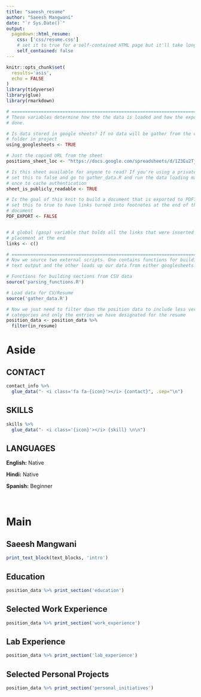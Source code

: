 ```yaml
---
title: "saeesh_resume"
author: "Saeesh Mangwani"
date: "`r Sys.Date()`"
output:
  pagedown::html_resume:
    css: ['css/resume.css']
    # set it to true for a self-contained HTML page but it'll take longer to render
    self_contained: false
---
```

<!--- start of code for font awesome--->
<link rel="stylesheet" href="https://cdnjs.cloudflare.com/ajax/libs/font-awesome/5.11.2/css/all.css" integrity="sha256-46qynGAkLSFpVbEBog43gvNhfrOj+BmwXdxFgVK/Kvc=" crossorigin="anonymous" />
<!--- end of code for font awesome--->

```r
knitr::opts_chunk$set(
  results='asis', 
  echo = FALSE
)
library(tidyverse)
library(glue)
library(rmarkdown)

# ======================================================================
# These variables determine how the the data is loaded and how the exports are
# done.

# Is data stored in google sheets? If no data will be gather from the csvs/
# folder in project
using_googlesheets <- TRUE

# Just the copied URL from the sheet
positions_sheet_loc <- "https://docs.google.com/spreadsheets/d/1Z3Eu2Tjx7zgI9mTzMUi_EhieOOELmJKj7CXjGc9Iyfg/edit?usp=sharing"

# Is this sheet available for anyone to read? If you're using a private sheet
# set this to false and go to gather_data.R and run the data loading manually
# once to cache authentication
sheet_is_publicly_readable <- TRUE

# Is the goal of this knit to build a document that is exported to PDF? If so
# set this to true to have links turned into footnotes at the end of the
# document
PDF_EXPORT <- FALSE


# A global (gasp) variable that holds all the links that were inserted for
# placement at the end
links <- c()

# ======================================================================
# Now we source two external scripts. One contains functions for building the
# text output and the other loads up our data from either googlesheets or csvs

# Functions for building sections from CSV data
source('parsing_functions.R') 

# Load data for CV/Resume
source('gather_data.R')

# Now we just need to filter down the position data to include less verbose
# categories and only the entries we have designated for the resume
position_data <- position_data %>% 
  filter(in_resume)
```

Aside
================================================================================

## CONTACT

```r
contact_info %>% 
  glue_data("- <i class='fa fa-{icon}'></i> {contact}", .sep="\n")
```

## SKILLS
```r
skills %>% 
  glue_data("- <i class='{icon}'></i> {skill} \n\n")
```

## LANGUAGES

**English:** Native

**Hindi:** Native

**Spanish:** Beginner

<br>

<!-- Disclaimer {#disclaimer} -->
<!-- -------------------------------------------------------------------------------- -->

<!-- This resume was developed using the R package [**pagedown**](https://github.com/rstudio/pagedown). -->

<!-- Last updated on `r Sys.Date()`. -->

Main
================================================================================

Saeesh Mangwani {#title}
--------------------------------------------------------------------------------

```r
print_text_block(text_blocks, 'intro')
```

Education {data-icon=graduation-cap data-concise=true}
--------------------------------------------------------------------------------

```r
position_data %>% print_section('education')
```

Selected Work Experience {data-icon=suitcase}
--------------------------------------------------------------------------------

```r
position_data %>% print_section('work_experience')
```

<!-- GIS Experience {data-icon=globe} -->
<!-- -------------------------------------------------------------------------------- -->
<!-- ```{r} -->
<!-- position_data %>% print_section('gis_experience') -->
<!-- ``` -->

Lab Experience {data-icon=flask}
--------------------------------------------------------------------------------
```r
position_data %>% print_section('lab_experience')
```

Selected Personal Projects {data-icon=share-alt}
--------------------------------------------------------------------------------
```r
position_data %>% print_section('personal_initiatives')
```

